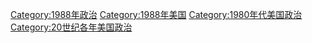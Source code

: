 [[Category:1988年政治|Category:1988年政治]]
[[Category:1988年美国|Category:1988年美国]]
[[Category:1980年代美国政治|Category:1980年代美国政治]]
[[Category:20世纪各年美国政治|Category:20世纪各年美国政治]]